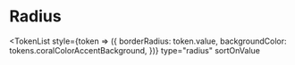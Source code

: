 
<Meta title="Design Tokens/Radius" />

# Radius

<Divider />

<TokenList
	style={token => ({
		borderRadius: token.value,
		backgroundColor: tokens.coralColorAccentBackground,
	})}
	type="radius"
	sortOnValue
></TokenList>
